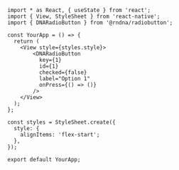 
```SnackPlayer name=Radio%20Button&description=This%20is%20a%20description&dependencies=@rndna/radiobutton&platform=web
import * as React, { useState } from 'react';
import { View, StyleSheet } from 'react-native';
import { DNARadioButton } from '@rndna/radiobutton';

const YourApp = () => {
  return (
    <View style={styles.style}>
        <DNARadioButton
          key={1}
          id={1}
          checked={false}
          label="Option 1"
          onPress={() => ()}
        />
    </View>
  );
};

const styles = StyleSheet.create({
  style: {
    alignItems: 'flex-start';
  },
});

export default YourApp;
 ```
```
